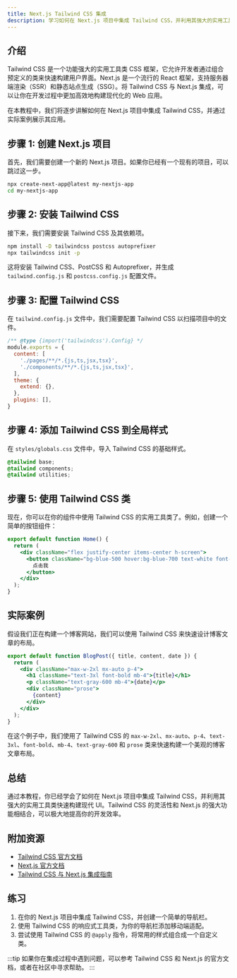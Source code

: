 ```yaml
---
title: Next.js Tailwind CSS 集成
description: 学习如何在 Next.js 项目中集成 Tailwind CSS，并利用其强大的实用工具类快速构建现代 UI。
---
```


## 介绍

Tailwind CSS 是一个功能强大的实用工具类 CSS 框架，它允许开发者通过组合预定义的类来快速构建用户界面。Next.js 是一个流行的 React 框架，支持服务器端渲染（SSR）和静态站点生成（SSG）。将 Tailwind CSS 与 Next.js 集成，可以让你在开发过程中更加高效地构建现代化的 Web 应用。

在本教程中，我们将逐步讲解如何在 Next.js 项目中集成 Tailwind CSS，并通过实际案例展示其应用。

## 步骤 1: 创建 Next.js 项目

首先，我们需要创建一个新的 Next.js 项目。如果你已经有一个现有的项目，可以跳过这一步。

```bash
npx create-next-app@latest my-nextjs-app
cd my-nextjs-app
```

## 步骤 2: 安装 Tailwind CSS

接下来，我们需要安装 Tailwind CSS 及其依赖项。

```bash
npm install -D tailwindcss postcss autoprefixer
npx tailwindcss init -p
```

这将安装 Tailwind CSS、PostCSS 和 Autoprefixer，并生成 `tailwind.config.js` 和 `postcss.config.js` 配置文件。

## 步骤 3: 配置 Tailwind CSS

在 `tailwind.config.js` 文件中，我们需要配置 Tailwind CSS 以扫描项目中的文件。

```javascript
/** @type {import('tailwindcss').Config} */
module.exports = {
  content: [
    './pages/**/*.{js,ts,jsx,tsx}',
    './components/**/*.{js,ts,jsx,tsx}',
  ],
  theme: {
    extend: {},
  },
  plugins: [],
}
```

## 步骤 4: 添加 Tailwind CSS 到全局样式

在 `styles/globals.css` 文件中，导入 Tailwind CSS 的基础样式。

```css
@tailwind base;
@tailwind components;
@tailwind utilities;
```

## 步骤 5: 使用 Tailwind CSS 类

现在，你可以在你的组件中使用 Tailwind CSS 的实用工具类了。例如，创建一个简单的按钮组件：

```jsx
export default function Home() {
  return (
    <div className="flex justify-center items-center h-screen">
      <button className="bg-blue-500 hover:bg-blue-700 text-white font-bold py-2 px-4 rounded">
        点击我
      </button>
    </div>
  );
}
```

## 实际案例

假设我们正在构建一个博客网站，我们可以使用 Tailwind CSS 来快速设计博客文章的布局。

```jsx
export default function BlogPost({ title, content, date }) {
  return (
    <div className="max-w-2xl mx-auto p-4">
      <h1 className="text-3xl font-bold mb-4">{title}</h1>
      <p className="text-gray-600 mb-4">{date}</p>
      <div className="prose">
        {content}
      </div>
    </div>
  );
}
```

在这个例子中，我们使用了 Tailwind CSS 的 `max-w-2xl`、`mx-auto`、`p-4`、`text-3xl`、`font-bold`、`mb-4`、`text-gray-600` 和 `prose` 类来快速构建一个美观的博客文章布局。

## 总结

通过本教程，你已经学会了如何在 Next.js 项目中集成 Tailwind CSS，并利用其强大的实用工具类快速构建现代 UI。Tailwind CSS 的灵活性和 Next.js 的强大功能相结合，可以极大地提高你的开发效率。

## 附加资源

- [Tailwind CSS 官方文档](https://tailwindcss.com/docs)
- [Next.js 官方文档](https://nextjs.org/docs)
- [Tailwind CSS 与 Next.js 集成指南](https://tailwindcss.com/docs/guides/nextjs)

## 练习

1. 在你的 Next.js 项目中集成 Tailwind CSS，并创建一个简单的导航栏。
2. 使用 Tailwind CSS 的响应式工具类，为你的导航栏添加移动端适配。
3. 尝试使用 Tailwind CSS 的 `@apply` 指令，将常用的样式组合成一个自定义类。

:::tip
如果你在集成过程中遇到问题，可以参考 Tailwind CSS 和 Next.js 的官方文档，或者在社区中寻求帮助。
:::